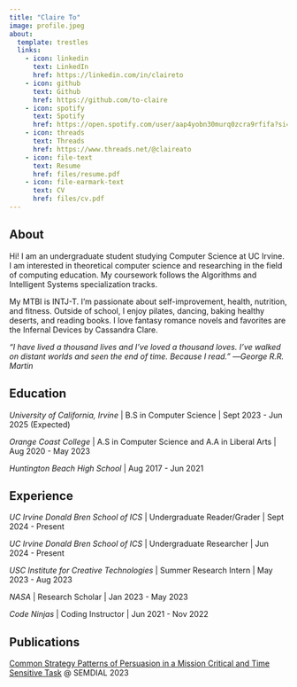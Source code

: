 ```yaml
---
title: "Claire To"
image: profile.jpeg
about:
  template: trestles
  links:
    - icon: linkedin
      text: LinkedIn
      href: https://linkedin.com/in/claireto
    - icon: github
      text: Github
      href: https://github.com/to-claire
    - icon: spotify
      text: Spotify
      href: https://open.spotify.com/user/aap4yobn30murq0zcra9rfifa?si=65fa5e7b18e448c6
    - icon: threads
      text: Threads
      href: https://www.threads.net/@claireato
    - icon: file-text
      text: Resume
      href: files/resume.pdf
    - icon: file-earmark-text
      text: CV
      href: files/cv.pdf
---
```


## About

Hi! I am an undergraduate student studying Computer Science at UC Irvine. I am interested in theoretical computer science and researching in the field of computing education. My coursework follows the Algorithms and Intelligent Systems specialization tracks.

My MTBI is INTJ-T. I'm passionate about self-improvement, health, nutrition, and fitness. Outside of school, I enjoy pilates, dancing, baking healthy deserts, and reading books. I love fantasy romance novels and favorites are the Infernal Devices by Cassandra Clare.

*“I have lived a thousand lives and I’ve loved a thousand loves. I’ve walked on distant worlds and seen the end of time. Because I read.” ―George R.R. Martin*

## Education

*University of California, Irvine* \| B.S in Computer Science \| Sept 2023 - Jun 2025 (Expected)

*Orange Coast College* \| A.S in Computer Science and A.A in Liberal Arts \| Aug 2020 - May 2023

*Huntington Beach High School* \| Aug 2017 - Jun 2021

## Experience

*UC Irvine Donald Bren School of ICS* \| Undergraduate Reader/Grader \| Sept 2024 - Present

*UC Irvine Donald Bren School of ICS* \| Undergraduate Researcher \| Jun 2024 - Present

*USC Institute for Creative Technologies* \| Summer Research Intern \| May 2023 - Aug 2023

*NASA* \| Research Scholar \| Jan 2023 - May 2023

*Code Ninjas* \| Coding Instructor \| Jun 2021 - Nov 2022

## Publications

[Common Strategy Patterns of Persuasion in a Mission Critical and Time Sensitive Task](https://www.semdial.org/anthology/papers/Z/Z23/Z23-4019/) @ SEMDIAL 2023

<!-- To learn more about Quarto websites visit <https://quarto.org/docs/websites> -->

